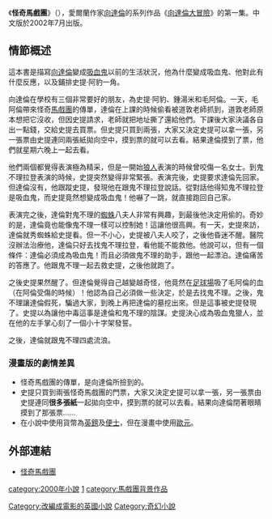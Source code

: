 {{NoteTA|G1=Show}}
{{Infobox Book | 
| name          = 怪奇馬戲團
| title_orig    = '''''Cirque Du Freak'''''
| translator    = [[荷西|荷西]]
| image         = [[File:Cirque_du_Freak.jpg|200px]]
| image_caption = 《怪奇馬戲團》中文版封面
| author        = [[向達倫|向達倫]]
| illustrator   = 
| cover_artist  = 
| country       = [[英國|英國]]
| language      = {{flagicon|UK}} [[英語|英語]]<br>{{flagicon|TWN}} [[繁體中文|繁體中文]]
| series        = 《[[向達倫大冒險|向達倫大冒險]]》
| subject       = [[吸血鬼|吸血鬼]]小說
| genre         = [[驚悚|驚悚]]、青少年文學
| publisher     = {{flagicon|UK}} [[哈潑·柯林斯出版社|哈潑·柯林斯出版社]]<br> {{flagicon|UK}}  [[哈珀柯林斯|哈珀柯林斯]]<br>
{{flagicon|TWN}} [[皇冠出版社|皇冠出版社]]

| release_date  = 2000年1月4日
| chinese_release_date = 2002年7月1日
| media_type    = 平裝
| pages         = 252頁
| isbn          = ISBN 957-33-1880-6
| preceded_by   = 
| followed_by   = [[鬼不理的助手|鬼不理的助手]]
}}

《'''怪奇馬戲團'''》（''{{lang|en|Cirque du Freak}}''），愛爾蘭作家[[向達倫|向達倫]]的系列作品《[[向達倫大冒險|向達倫大冒險]]》的第一集。中文版於2002年7月出版。

==情節概述==
這本書是描寫[[向達倫|向達倫]]變成[[吸血鬼|吸血鬼]]以前的生活狀況，他為什麼變成吸血鬼、他對此有什麼反應，以及鋪排史提·阿豹一角。

向達倫在學校有三個非常要好的朋友，為史提·阿豹、鍾湯米和毛阿倫。一天，毛阿倫帶來怪奇[[馬戲團|馬戲團]]的傳單，達倫在上課的時候偷看被道敦老師抓到，道敦老師原本想把它沒收，但因史提請求，老師就把地址撕了還給他們。下課後大家決議各自出一點錢，交給史提去買票。但史提只買到兩張，大家又決定史提可以拿一張，另一張票由史提連同兩張紙拋向空中，摸到票的就可以去看。結果達倫摸到了票，他們就星期六晚上一起去看。

他們兩個都覺得表演極為精采，但是一開始[[狼人|狼人]]表演的時候曾咬傷一名女士。到鬼不理拉登表演的時候，史提突然變得非常緊張。表演完後，史提要求達倫先回家。但達倫沒有，他跟蹤史提，發現他在跟鬼不理拉登說話。從對話他得知鬼不理拉登是吸血鬼，而史提竟然想變成吸血鬼！他嚇了一跳，就直接跑回自己家。

表演完之後，達倫對鬼不理的[[蜘蛛|蜘蛛]]八夫人非常有興趣，到最後他決定用偷的。奇妙的是，達倫竟也能像鬼不理一樣可以控制她！這讓他很高興。有一天，史提來訪，達倫就秀蜘蛛給史提看。但一不小心，史提被八夫人咬了，之後他昏迷不醒。醫院沒辦法治療他，達倫只好去找鬼不理拉登，看他能不能救他。他說可以，但有一個條件：達倫必須成為吸血鬼！而且必須做鬼不理的助手，跟他一起漂泊。達倫痛苦的答應了。他跟鬼不理一起去救史提，之後他就跑了。

之後史提果然醒了。但達倫覺得自己越變越奇怪，他竟然在[[足球場|足球場]]吸了毛阿倫的血（在阿倫受傷的時候）！他認為自己必須做一些決定，於是去找鬼不理。之後，鬼不理讓達倫假死，騙過大家，到晚上再把達倫的墓挖出來。但是這事被史提發現了。史提以為讓他中毒這事是達倫和鬼不理的陰謀。史提決心成為吸血鬼獵人，並在他的左手掌心刻了一個小十字架發誓。

之後，達倫就跟鬼不理四處流浪。

===漫畫版的劇情差異===
* 怪奇馬戲團的傳單，是向達倫所撿到的。
* 史提只買到兩張怪奇馬戲團的門票，大家又決定史提可以拿一張，另一張票由史提連同'''很多張紙'''一起拋向空中，摸到票的就可以去看。結果向達倫閉著眼睛摸到了那張票……
* 在小說中使用貨幣為[[英鎊|英鎊]]及[[便士|便士]]，但在漫畫中使用[[歐元|歐元]]。

==外部連結==
* {{zh-tw}}[http://www.crown.com.tw/darrenshan/b1_1.htm 怪奇馬戲團] {{Wayback|url=http://www.crown.com.tw/darrenshan/b1_1.htm |date=20180126214152 }}

{{The Saga of Darren Shan}}
{{DEFAULTSORT:Cirque Du Freak}}
[[category:2000年小說|category:2000年小說]]
[[category:向達倫大冒險系列小說|1]]
[[category:馬戲團背景作品|category:馬戲團背景作品]]
[[Category:改編成電影的英國小說|Category:改編成電影的英國小說]]
[[Category:奇幻小說|Category:奇幻小說]]